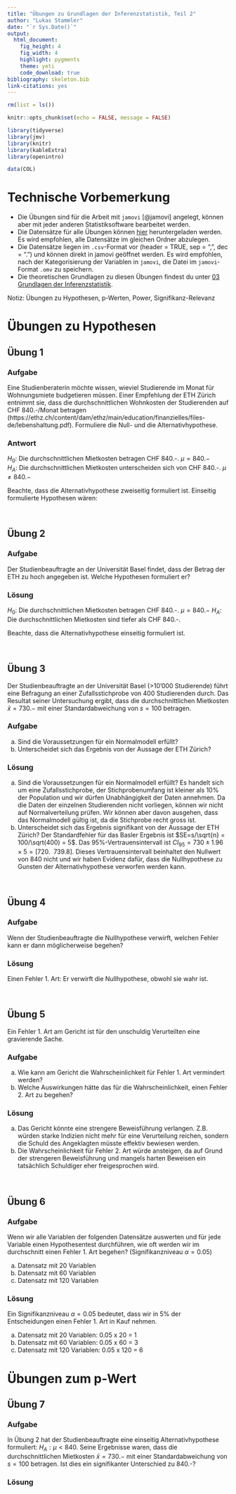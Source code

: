 ```yaml
---
title: "Übungen zu Grundlagen der Inferenzstatistik, Teil 2"
author: "Lukas Stammler"
date: "`r Sys.Date()`"
output:
  html_document:
    fig_height: 4
    fig_width: 4
    highlight: pygments
    theme: yeti
    code_download: true
bibliography: skeleton.bib
link-citations: yes
---
```


```r
rm(list = ls())

knitr::opts_chunk$set(echo = FALSE, message = FALSE)

library(tidyverse)
library(jmv)
library(knitr)
library(kableExtra)
library(openintro)

data(COL)
```

# Technische Vorbemerkung

* Die Übungen sind für die Arbeit mit `jamovi` [@jamovi] angelegt, können aber mit jeder anderen Statistiksoftware bearbeitet werden.    
* Die Datensätze für alle Übungen können [hier](https://github.com/lukasstammler/STAT/tree/main/Datasets) heruntergeladen werden. Es wird empfohlen, alle Datensätze im gleichen Ordner abzulegen.   
* Die Datensätze liegen im `.csv`-Format vor (header = TRUE, sep = ",", dec = ".") und können direkt in jamovi geöffnet werden. Es wird empfohlen, nach der Kategorisierung der Variablen in `jamovi`, die Datei im `jamovi`-Format `.omv` zu speichern.   
* Die theoretischen Grundlagen zu diesen Übungen findest du unter [03 Grundlagen der Inferenzstatistik](https://rpubs.com/stammler/787481).
    
Notiz: Übungen zu Hypothesen, p-Werten, Power, Signifikanz-Relevanz
   
# Übungen zu Hypothesen  

## Übung 1 {.tabset}

### Aufgabe

Eine Studienberaterin möchte wissen, wieviel Studierende im Monat für Wohnungsmiete budgetieren müssen. Einer Empfehlung der ETH Zürich entnimmt sie, dass die durchschnittlichen Wohnkosten der Studierenden auf CHF 840.-/Monat betragen (https://ethz.ch/content/dam/ethz/main/education/finanzielles/files-de/lebenshaltung.pdf). Formuliere die Null- und die Alternativhypothese.  

### Antwort  

$H_0:$ Die durchschnittlichen Mietkosten betragen CHF 840.-. $\mu = 840.-$   
$H_A:$ Die durchschnittlichen Mietkosten unterscheiden sich von CHF 840.-. $\mu \neq 840.-$  

Beachte, dass die Alternativhypothese zweiseitig formuliert ist. Einseitig formulierte Hypothesen wären:

<br>

## Übung 2 {.tabset}  

### Aufgabe  

Der Studienbeauftragte an der Universität Basel findet, dass der Betrag der ETH zu hoch angegeben ist. Welche Hypothesen formuliert er?   

### Lösung

$H_0:$ Die durchschnittlichen Mietkosten betragen CHF 840.-. $\mu = 840.-$
$H_A:$ Die durchschnittlichen Mietkosten sind tiefer als CHF 840.-.

Beachte, dass die Alternativhypothese einseitig formuliert ist.   

<br>

## Übung 3 {.tabset}

Der Studienbeauftragte an der Universität Basel (>10'000 Studierende) führt eine Befragung an einer Zufallsstichprobe von 400 Studierenden durch. Das Resultat seiner Untersuchung ergibt, dass die durchschnittlichen Mietkosten $\bar{x} = 730.-$ mit einer Standardabweichung von $s = 100$ betragen.

### Aufgabe

(a) Sind die Voraussetzungen für ein Normalmodell erfüllt?   
(b) Unterscheidet sich das Ergebnis von der Aussage der ETH Zürich?   

### Lösung   

(a) Sind die Voraussetzungen für ein Normalmodell erfüllt? Es handelt sich um eine Zufallsstichprobe, der Stichprobenumfang ist kleiner als 10% der Population und wir dürfen Unabhängigkeit der Daten annehmen. Da die Daten der einzelnen Studierenden nicht vorliegen, können wir nicht auf Normalverteilung prüfen. Wir können aber davon ausgehen, dass das Normalmodell gültig ist, da die Stichprobe recht gross ist.       
(b) Unterscheidet sich das Ergebnis signifikant von der Aussage der ETH Zürich? Der Standardfehler für das Basler Ergebnis ist $SE=s/\sqrt{n} = 100/\sqrt(400) = 5$. Das 95%-Vertrauensintervall ist $CI_{95} = 730 \pm 1.96 \times 5 = [720.~~739.8]$. Dieses Vertrauensintervall beinhaltet den Nullwert von 840 nicht und wir haben Evidenz dafür, dass die Nullhypothese zu Gunsten der Alternativhypothese verworfen werden kann.  

<br>

## Übung 4 {.tabset}  

### Aufgabe  

Wenn der Studienbeauftragte die Nullhypothese verwirft, welchen Fehler kann er dann möglicherweise begehen?   

### Lösung  

Einen Fehler 1. Art: Er verwirft die Nullhypothese, obwohl sie wahr ist.  

<br>

## Übung 5 {.tabset}  

Ein Fehler 1. Art am Gericht ist für den unschuldig Verurteilten eine gravierende Sache. 

### Aufgabe 

(a) Wie kann am Gericht die Wahrscheinlichkeit für Fehler 1. Art vermindert werden?  
(b) Welche Auswirkungen hätte das für die Wahrscheinlichkeit, einen Fehler 2. Art zu begehen?  

### Lösung   

(a) Das Gericht könnte eine strengere Beweisführung verlangen. Z.B. würden starke Indizien nicht mehr für eine Verurteilung reichen, sondern die Schuld des Angeklagten müsste effektiv bewiesen werden.  
(b) Die Wahrscheinlichkeit für Fehler 2. Art würde ansteigen, da auf Grund der strengeren Beweisführung und mangels harten Beweisen ein tatsächlich Schuldiger eher freigesprochen wird.  

<br>

## Übung 6 {.tabset}

### Aufgabe

Wenn wir alle Variablen der folgenden Datensätze auswerten und für jede Variable einen Hypothesentest durchführen, wie oft werden wir im durchschnitt einen Fehler 1. Art begehen? (Signifikanzniveau $\alpha = 0.05$)

(a) Datensatz mit 20 Variablen  
(b) Datensatz mit 60 Variablen
(c) Datensatz mit 120 Variablen  

### Lösung   

Ein Signifikanzniveau $\alpha = 0.05$ bedeutet, dass wir in 5% der Entscheidungen einen Fehler 1. Art in Kauf nehmen. 

(a) Datensatz mit 20 Variablen: 0.05 x 20 = 1  
(b) Datensatz mit 60 Variablen: 0.05 x 60 = 3
(c) Datensatz mit 120 Variablen: 0.05 x 120 = 6  

# Übungen zum p-Wert

## Übung 7 {.tabset}

### Aufgabe

In Übung 2 hat der Studienbeauftragte eine einseitig Alternativhypothese formuliert: $H_A: \mu < 840$. Seine Ergebnisse waren, dass die durchschnittlichen Mietkosten $\bar{x} = 730.-$ mit einer Standardabweichung von $s = 100$ betragen. Ist dies ein signifikanter Unterschied zu 840.-?  

### Lösung













